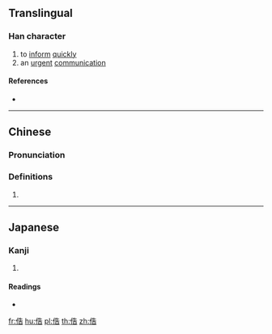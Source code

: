 {{character info/new}}
==Translingual==

===Han character===
{{Han char|rn=9|rad=人|as=07|sn=9|four=|canj=OHGR|ids=⿰亻告}}

# to [[inform]] [[quickly]]
# an [[urgent]] [[communication]]

====References====
* {{Han ref|kx=0104.130|dkj=00672|dj=0220.120|hdz=10162.100|uh=4FC8|ud=20424}}

----

==Chinese==
{{zh-forms}}

===Pronunciation===
{{zh-pron
|m=kù
|c=guk1
|mc=
|oc=
|ma=
|cat=v,n
}}

===Definitions===
{{zh-hanzi}}

# {{rfdef|lang=zh}}

----

==Japanese==

===Kanji===
{{ja-kanji|grade=|rs=人07}}

# {{defn|lang=ja|sort=人07}}

====Readings====
* {{ja-readings|on=[[こく]] (koku)|kun=}}

[[fr:俈]]
[[hu:俈]]
[[pl:俈]]
[[th:俈]]
[[zh:俈]]